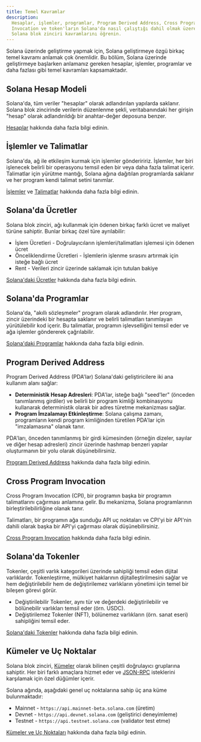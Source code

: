 ```yaml
---
title: Temel Kavramlar
description:
  Hesaplar, işlemler, programlar, Program Derived Address, Cross Program
  Invocation ve token'ların Solana'da nasıl çalıştığı dahil olmak üzere temel
  Solana blok zinciri kavramlarını öğrenin.
---
```


Solana üzerinde geliştirme yapmak için, Solana geliştirmeye özgü birkaç temel
kavramı anlamak çok önemlidir. Bu bölüm, Solana üzerinde geliştirmeye başlarken
anlamanız gereken hesaplar, işlemler, programlar ve daha fazlası gibi temel
kavramları kapsamaktadır.

## Solana Hesap Modeli

Solana'da, tüm veriler "hesaplar" olarak adlandırılan yapılarda saklanır. Solana
blok zincirinde verilerin düzenlenme şekli, veritabanındaki her girişin "hesap"
olarak adlandırıldığı bir anahtar-değer deposuna benzer.

[Hesaplar](/docs/core/accounts) hakkında daha fazla bilgi edinin.

## İşlemler ve Talimatlar

Solana'da, ağ ile etkileşim kurmak için işlemler gönderiririz. İşlemler, her
biri işlenecek belirli bir operasyonu temsil eden bir veya daha fazla talimat
içerir. Talimatlar için yürütme mantığı, Solana ağına dağıtılan programlarda
saklanır ve her program kendi talimat setini tanımlar.

[İşlemler](/docs/core/transactions) ve
[Talimatlar](/docs/core/transactions#instruction) hakkında daha fazla bilgi
edinin.

## Solana'da Ücretler

Solana blok zinciri, ağı kullanmak için ödenen birkaç farklı ücret ve maliyet
türüne sahiptir. Bunlar birkaç özel türe ayrılabilir:

- İşlem Ücretleri - Doğrulayıcıların işlemleri/talimatları işlemesi için ödenen
  ücret
- Önceliklendirme Ücretleri - İşlemlerin işlenme sırasını artırmak için isteğe
  bağlı ücret
- Rent - Verileri zincir üzerinde saklamak için tutulan bakiye

[Solana'daki Ücretler](/docs/core/fees) hakkında daha fazla bilgi edinin.

## Solana'da Programlar

Solana'da, "akıllı sözleşmeler" program olarak adlandırılır. Her program, zincir
üzerindeki bir hesapta saklanır ve belirli talimatları tanımlayan yürütülebilir
kod içerir. Bu talimatlar, programın işlevselliğini temsil eder ve ağa işlemler
göndererek çağrılabilir.

[Solana'daki Programlar](/docs/core/programs) hakkında daha fazla bilgi edinin.

## Program Derived Address

Program Derived Address (PDA'lar) Solana'daki geliştiricilere iki ana kullanım
alanı sağlar:

- **Deterministik Hesap Adresleri**: PDA'lar, isteğe bağlı "seed'ler" (önceden
  tanımlanmış girdiler) ve belirli bir program kimliği kombinasyonu kullanarak
  deterministik olarak bir adres türetme mekanizması sağlar.
- **Program İmzalamayı Etkinleştirme**: Solana çalışma zamanı, programların
  kendi program kimliğinden türetilen PDA'lar için "imzalamasına" olanak tanır.

PDA'ları, önceden tanımlanmış bir girdi kümesinden (örneğin dizeler, sayılar ve
diğer hesap adresleri) zincir üzerinde hashmap benzeri yapılar oluşturmanın bir
yolu olarak düşünebilirsiniz.

[Program Derived Address](/docs/core/pda) hakkında daha fazla bilgi edinin.

## Cross Program Invocation

Cross Program Invocation (CPI), bir programın başka bir programın talimatlarını
çağırması anlamına gelir. Bu mekanizma, Solana programlarının
birleştirilebilirliğine olanak tanır.

Talimatları, bir programın ağa sunduğu API uç noktaları ve CPI'yi bir API'nin
dahili olarak başka bir API'yi çağırması olarak düşünebilirsiniz.

[Cross Program Invocation](/docs/core/cpi) hakkında daha fazla bilgi edinin.

## Solana'da Tokenler

Tokenler, çeşitli varlık kategorileri üzerinde sahipliği temsil eden dijital
varlıklardır. Tokenleştirme, mülkiyet haklarının dijitalleştirilmesini sağlar ve
hem değiştirilebilir hem de değiştirilemez varlıkların yönetimi için temel bir
bileşen görevi görür.

- Değiştirilebilir Tokenler, aynı tür ve değerdeki değiştirilebilir ve
  bölünebilir varlıkları temsil eder (örn. USDC).
- Değiştirilemez Tokenler (NFT), bölünemez varlıkların (örn. sanat eseri)
  sahipliğini temsil eder.

[Solana'daki Tokenler](/docs/core/tokens) hakkında daha fazla bilgi edinin.

## Kümeler ve Uç Noktalar

Solana blok zinciri, [Kümeler](/docs/references/clusters) olarak bilinen çeşitli
doğrulayıcı gruplarına sahiptir. Her biri farklı amaçlara hizmet eder ve
[JSON-RPC](/docs/rpc/) isteklerini karşılamak için özel düğümler içerir.

Solana ağında, aşağıdaki genel uç noktalarına sahip üç ana küme bulunmaktadır:

- Mainnet - `https://api.mainnet-beta.solana.com` (üretim)
- Devnet - `https://api.devnet.solana.com` (geliştirici deneyimleme)
- Testnet - `https://api.testnet.solana.com` (validator test etme)

[Kümeler ve Uç Noktaları](/docs/references/clusters) hakkında daha fazla bilgi
edinin.

